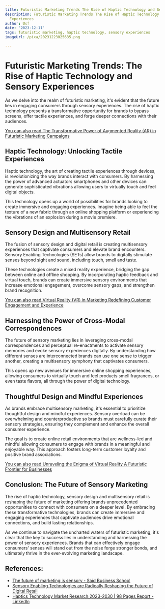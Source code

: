 ```yaml
---
title: Futuristic Marketing Trends The Rise of Haptic Technology and Sensory Experiences
description: Futuristic Marketing Trends The Rise of Haptic Technology and Sensory
  Experiences
author: Usf
date: '2023-12-11'
tags: futuristic marketing, haptic technology, sensory experiences
imageUrl: /pixa/20231223025635.png

---
```

# Futuristic  Marketing Trends: The Rise of Haptic  Technology and  Sensory Experiences

As we delve  into the realm of  futuristic marketing, it's evident  that the future lies in engaging consumers through sensory experiences. The rise of haptic technology presents a transformative opportunity for brands to bypass screens, offer  tactile experiences, and forge deeper connections with  their audiences.

[You can also read  The Transformative Power of Augmented  Reality (AR) in Futuristic Marketing Campaigns](The%20Transformative%20Power%20of%20Augmented%20Reality%20%28AR%29%20in%20Futuristic%20Marketing%20Campaigns)


## Haptic Technology: Unlocking Tactile Experiences

Haptic technology, the art of creating tactile experiences through devices,  is revolutionizing the way brands interact with consumers. By  harnessing the power of advanced  actuators smartphones and other devices can generate sophisticated vibrations allowing users to virtually touch and feel digital objects.

This technology opens up a world of possibilities for brands looking to create immersive and engaging experiences.  Imagine being able to feel the texture  of a new fabric through an online shopping platform or experiencing the vibrations of  an explosion during a movie premiere.

## Sensory  Design and Multisensory Retail

The fusion of  sensory design  and digital retail is creating multisensory experiences that  captivate consumers and elevate brand encounters. Sensory Enabling Technologies (SETs) allow brands to digitally  stimulate senses beyond sight and sound, including touch, smell and taste.

These technologies  create a mixed reality experience,  bridging the gap between online and offline shopping. By incorporating haptic feedback and virtual touch, brands can create immersive sensory environments that increase emotional engagement,  overcome sensory gaps, and strengthen brand recognition.

[You can  also read Virtual Reality (VR) in Marketing Redefining Customer Engagement and Experience](Virtual%20Reality%20%28VR%29%20in%20Marketing%20Redefining%20Customer%20Engagement%20and%20Experience)


## Harnessing the Power of  Cross-Modal Correspondences

The future of sensory  marketing lies  in leveraging cross-modal correspondences and perceptual re-enactments to activate  sensory memories and evoke sensory experiences digitally. By understanding how different senses are interconnected brands can use one sense to trigger another, creating a multisensory symphony that captivates consumers.

This opens up new avenues for immersive online shopping experiences, allowing consumers to virtually touch and feel products smell fragrances, or even  taste flavors, all through the power of digital technology.

## Thoughtful Design and Mindful  Experiences

As brands embrace multisensory marketing, it's essential to prioritize thoughtful design and  mindful experiences. Sensory overload can  be overwhelming and  counterproductive so brands must carefully curate their sensory strategies, ensuring  they complement and enhance  the overall consumer  experience.

The goal is to create online retail  environments  that are wellness-led and mindful allowing consumers to engage with brands in a meaningful and enjoyable way.  This approach fosters long-term customer loyalty and positive brand associations.

[You can  also read Unraveling the Enigma of Virtual Reality A Futuristic Frontier for Businesses](Unraveling%20the%20Enigma%20of%20Virtual%20Reality%20A%20Futuristic%20Frontier%20for%20Businesses)


## Conclusion: The Future of Sensory Marketing

The rise of  haptic technology, sensory design and multisensory retail is reshaping  the future of marketing offering brands unprecedented opportunities to connect  with  consumers on a deeper level. By embracing these transformative technologies, brands can create immersive and engaging experiences that captivate audiences drive emotional  connections, and build lasting relationships.

As we  continue to navigate the uncharted waters  of  futuristic marketing, it's clear that the key to success lies in understanding and harnessing the power of sensory experiences. Brands that can effectively  engage consumers' senses will stand out from the noise forge stronger bonds,  and ultimately thrive  in the ever-evolving marketing landscape.

## References:
- [The future of marketing is sensory - Saïd Business School](https://www.sbs.ox.ac.uk/oxford-answers/future-marketing-sensory)
- [Sensory Enabling Technologies are Radically Reshaping the Future of Digital Retail](https://www.retailtouchpoints.com/topics/retail-innovation/sensory-enabling-technologies-digital-retail)
- [Haptics Technology Market Research 2023-2030 | 98 Pages Report - LinkedIn](https://www.linkedin.com/pulse/haptics-technology-market-research-2023-2030)
